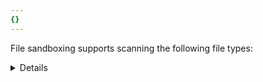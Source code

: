 ```yaml
---
{}
---
```



File sandboxing supports scanning the following file types:

<Details header="Supported sandboxing file types">

- `.com`
- `.exe`
- `.pdf`
- `.doc`
- `.docm`
- `.docx`
- `.rtf`
- `.ppt`
- `.pptx`
- `.xls`
- `.xlsm`
- `.xlsx`
- `.zip`
- `.rar`

</Details>
